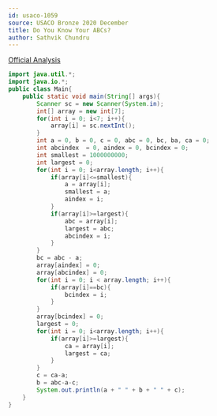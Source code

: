 ```yaml
---
id: usaco-1059
source: USACO Bronze 2020 December
title: Do You Know Your ABCs?
author: Sathvik Chundru
---
```


[Official Analysis](http://www.usaco.org/current/data/sol_prob1_bronze_dec20.html)

<LanguageSection>
  
<JavaSection>

```java
import java.util.*;
import java.io.*;
public class Main{
	public static void main(String[] args){
		Scanner sc = new Scanner(System.in);
		int[] array = new int[7];
		for(int i = 0; i<7; i++){
			array[i] = sc.nextInt();  
		}
		int a = 0, b = 0, c = 0, abc = 0, bc, ba, ca = 0;
		int abcindex  = 0, aindex = 0, bcindex = 0;
		int smallest = 1000000000;
		int largest = 0;
		for(int i = 0; i<array.length; i++){
			if(array[i]<=smallest){
				a = array[i];
				smallest = a;
				aindex = i;
			}
			if(array[i]>=largest){
				abc = array[i];
				largest = abc;
				abcindex = i;
			}
		}
		bc = abc - a;
		array[aindex] = 0;
		array[abcindex] = 0;
		for(int i = 0; i < array.length; i++){
			if(array[i]==bc){
				bcindex = i;
			}
		}
		array[bcindex] = 0;
		largest = 0;
		for(int i = 0; i<array.length; i++){
			if(array[i]>=largest){
				ca = array[i];
				largest = ca;  
			} 
		}
		c = ca-a;
		b = abc-a-c;
		System.out.println(a + " " + b + " " + c);
	} 
}
```

</JavaSection>

</LanguageSection>
